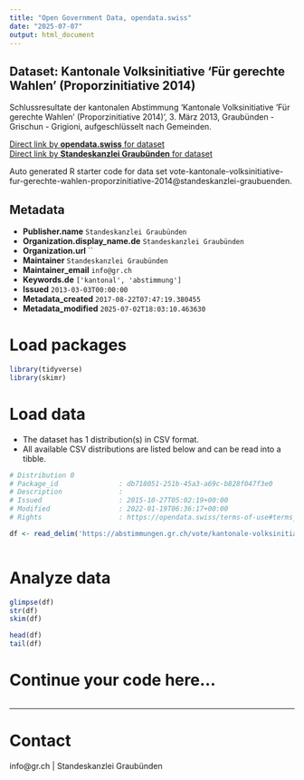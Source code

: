 ```yaml
---
title: "Open Government Data, opendata.swiss"
date: "2025-07-07"
output: html_document
---
```


## Dataset: Kantonale Volksinitiative 'Für gerechte Wahlen' (Proporzinitiative 2014)

Schlussresultate der kantonalen Abstimmung 'Kantonale Volksinitiative 'Für gerechte Wahlen' (Proporzinitiative 2014)', 3. März 2013, Graubünden - Grischun - Grigioni, aufgeschlüsselt nach Gemeinden.

[Direct link by **opendata.swiss** for dataset](https://opendata.swiss/de/dataset/kantonale-volksinitiative-fur-gerechte-wahlen-proporzinitiative-2014)<br>
[Direct link by **Standeskanzlei Graubünden** for dataset](https://abstimmungen.gr.ch/vote/kantonale-volksinitiative-fur-gerechte-wahlen-proporzinitiative-2014/data)

Auto generated R starter code for data set vote-kantonale-volksinitiative-fur-gerechte-wahlen-proporzinitiative-2014@standeskanzlei-graubuenden.

## Metadata

- **Publisher.name** `Standeskanzlei Graubünden`
- **Organization.display_name.de** `Standeskanzlei Graubünden`
- **Organization.url** ``
- **Maintainer** `Standeskanzlei Graubünden`
- **Maintainer_email** `info@gr.ch`
- **Keywords.de** `['kantonal', 'abstimmung']`
- **Issued** `2013-03-03T00:00:00`
- **Metadata_created** `2017-08-22T07:47:19.380455`
- **Metadata_modified** `2025-07-02T18:03:10.463630`


# Load packages

```r

library(tidyverse)
library(skimr)

```

# Load data

-   The dataset has 1 distribution(s) in CSV format.
-   All available CSV distributions are listed below and can be read into a tibble.

```r

# Distribution 0
# Package_id               : db718051-251b-45a3-a69c-b828f047f3e0
# Description              : 
# Issued                   : 2015-10-27T05:02:19+00:00
# Modified                 : 2022-01-19T06:36:17+00:00
# Rights                   : https://opendata.swiss/terms-of-use#terms_by

df <- read_delim('https://abstimmungen.gr.ch/vote/kantonale-volksinitiative-fur-gerechte-wahlen-proporzinitiative-2014/data-csv')



```

# Analyze data

```r

glimpse(df)
str(df)
skim(df)

head(df)
tail(df)

```

# Continue your code here...

```r

```

------------------------------------------------------------------------

# Contact

info@gr.ch | Standeskanzlei Graubünden
